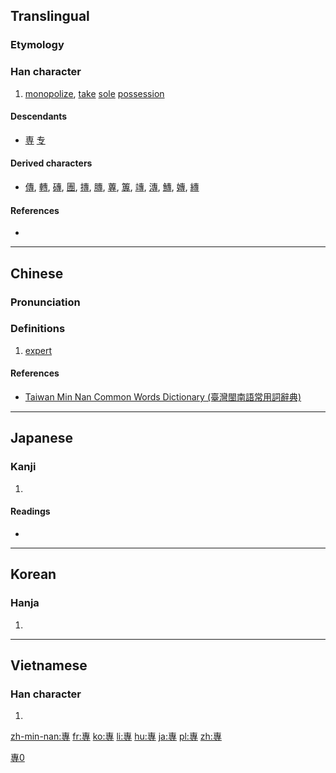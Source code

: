 {{also|专|専|尃}}
==Translingual==
{{ja-forms|[[専]]|[[专]]|專}}

===Etymology===
{{Han compound|叀|寸|c1=p|c2=s|ls=psc}}

===Han character===
{{Han char|rn=41|rad=寸|as=08|sn=11|four=50343|canj=JIDI}}

# [[monopolize]], [[take]] [[sole]] [[possession]]

====Descendants====
* [[専]] [[专]]

====Derived characters====
* [[傳]], [[轉]], [[磚]], [[團]], [[摶]], [[膞]], [[蓴]], [[篿]], [[竱]], [[漙]], [[鱄]], [[嫥]], [[縳]]

====References====
* {{Han ref|kx=0295.010|dkj=07439|dj=0584.010|hdz=10507.010|uh=5C08|ud=23560|bh=B14D|bd=45389}}

[[Category:CJKV characters simplified differently in Japan and China|專0]]

----

==Chinese==
{{zh-forms|s=专}}

===Pronunciation===
{{zh-pron
|m=zhuān
|c=zyun1
|h=
|mn=choan
|w=
|mc=y
|oc=y
|ma=
|ma2=
|cat=v}}

===Definitions===
{{zh-hanzi}}

# [[expert]]

====References====
*[http://twblg.dict.edu.tw/holodict_new/result_detail.jsp?n_no=7165&curpage=1&sample=%E5%B0%88&radiobutton=1&querytarget=1&limit=20&pagenum=2&rowcount=31 Taiwan Min Nan Common Words Dictionary (臺灣閩南語常用詞辭典)]

----

==Japanese==

===Kanji===
{{ja-kanji|grade=|rs=寸08|style=ky|shin=専}}

# {{defn|lang=ja|sort=寸08}}

====Readings====
* {{ja-readings|on=[[せん]] (sen)|kun=[[もっぱら]] (moppara)}}

----

==Korean==

===Hanja===
{{ko-hanja|hangeul=전|rv=jeon|mr=chŏn|y=cen}}

# {{defn|lang=ko|sort=寸08}}

----

==Vietnamese==

===Han character===
{{vi-hantu|[[chuyên]], [[choèn]], [[chuyến]]|rs=寸08}}

# {{defn|lang=vi}}

[[zh-min-nan:專]]
[[fr:專]]
[[ko:專]]
[[li:專]]
[[hu:專]]
[[ja:專]]
[[pl:專]]
[[zh:專]]